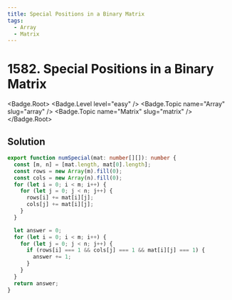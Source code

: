 ```yaml
---
title: Special Positions in a Binary Matrix
tags:
  - Array
  - Matrix
---
```


# 1582. Special Positions in a Binary Matrix

<Badge.Root>
  <Badge.Level level="easy" />
  <Badge.Topic name="Array" slug="array" />
  <Badge.Topic name="Matrix" slug="matrix" />
</Badge.Root>

## Solution

```typescript filename="solution.ts" copy
export function numSpecial(mat: number[][]): number {
  const [m, n] = [mat.length, mat[0].length];
  const rows = new Array(m).fill(0);
  const cols = new Array(n).fill(0);
  for (let i = 0; i < m; i++) {
    for (let j = 0; j < n; j++) {
      rows[i] += mat[i][j];
      cols[j] += mat[i][j];
    }
  }

  let answer = 0;
  for (let i = 0; i < m; i++) {
    for (let j = 0; j < n; j++) {
      if (rows[i] === 1 && cols[j] === 1 && mat[i][j] === 1) {
        answer += 1;
      }
    }
  }
  return answer;
}
```

<ProblemLink
  codingSite="leetcode"
  href="https://leetcode.com/problems/special-positions-in-a-binary-matrix"
  title="Special Positions in a Binary Matrix"
/>
